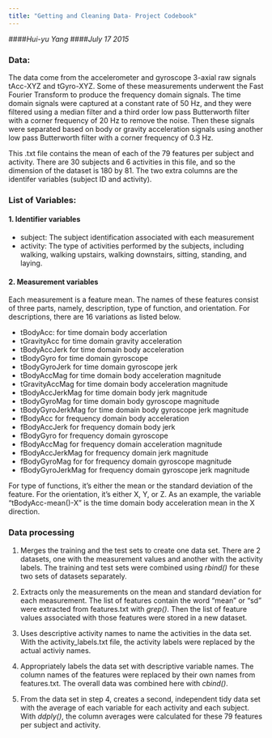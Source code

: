 ```yaml
---
title: "Getting and Cleaning Data- Project Codebook"
---
```

####*Hui-yu Yang*
####*July 17 2015*

### Data: 
The data come from the accelerometer and gyroscope 3-axial raw signals tAcc-XYZ and tGyro-XYZ. Some of these measurements underwent the Fast Fourier Transform to produce the frequency domain signals. The time domain signals were captured at a constant rate of 50 Hz, and they were filtered using a median filter and a third order low pass Butterworth filter with a corner frequency of 20 Hz to remove the noise. Then these signals were separated based on body or gravity acceleration signals using another low pass Butterworth filter with a corner frequency of 0.3 Hz. 

This .txt file contains the mean of each of the 79 features per subject and activity. There are 30 subjects and 6 activities in this file, and so the dimension of the dataset is 180 by 81. The two extra columns are the identifer variables (subject ID and activity).  

### List of Variables: 
#### 1. Identifier variables 
- subject: The subject identification associated with each measurement 
- activity: The type of activities performed by the subjects, including walking, walking upstairs, walking downstairs, 
            sitting, standing, and laying. 
            
#### 2. Measurement variables

Each measurement is a feature mean. The names of these features consist of three parts, namely, description, type of function, and orientation. For descriptions, there are 16 variations as listed below. 

- tBodyAcc: for time domain body accerlation 
- tGravityAcc for time domain gravity acceleration 
- tBodyAccJerk for time domain body acceleration 
- tBodyGyro for time domain gyroscope 
- tBodyGyroJerk for time domain gyroscope jerk 
- tBodyAccMag for time domain body acceleration magnitude
- tGravityAccMag for time domain body acceleration magnitude 
- tBodyAccJerkMag for time domain body jerk magnitude
- tBodyGyroMag for time domain body gyroscope magnitude
- tBodyGyroJerkMag for time domain body gyroscope jerk magnitude
- fBodyAcc for frequency domain body acceleration
- fBodyAccJerk for frequency domain body jerk
- fBodyGyro for frequency domain gyroscope
- fBodyAccMag for frequency domain acceleration magnitude
- fBodyAccJerkMag for frequency domain jerk magnitude
- fBodyGyroMag for for frequency domain gyroscope magnitude
- fBodyGyroJerkMag for frequency domain gyroscope jerk magnitude

For type of functions, it's either the mean or the standard deviation of the feature. 
For the orientation, it's either X, Y, or Z. As an example, the variable "tBodyAcc-mean()-X" is the time domain body acceleration mean in the X direction. 

### Data processing
1. Merges the training and the test sets to create one data set. There are 2 datasets, one with the measurement values and another with the activity labels. The training and test sets were combined using *rbind()* for these two sets of datasets separately. 

2. Extracts only the measurements on the mean and standard deviation for each measurement. The list of features contain the word "mean" or "sd" were extracted from features.txt with *grep()*. Then the list of feature values associated with those features were stored in a new dataset. 

3. Uses descriptive activity names to name the activities in the data set. With the activity_labels.txt file, the activity labels were replaced by the actual activiy names. 

4. Appropriately labels the data set with descriptive variable names. The column names of the features were replaced by their own names from features.txt. The overall data was combined here with *cbind()*.   

5. From the data set in step 4, creates a second, independent tidy data set with the average of each variable for each activity and each subject. With *ddply()*, the column averages were calculated for these 79 features per subject and activity. 

